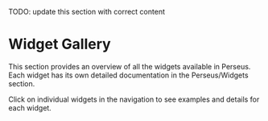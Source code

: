 
<Meta title="Widget Gallery" />

TODO: update this section with correct content

# Widget Gallery

This section provides an overview of all the widgets available in Perseus. Each widget has its own detailed documentation in the Perseus/Widgets section.

Click on individual widgets in the navigation to see examples and details for each widget.
